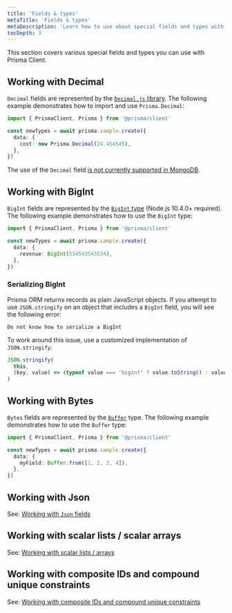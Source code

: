 ```yaml
---
title: 'Fields & types'
metaTitle: 'Fields & types'
metaDescription: 'Learn how to use about special fields and types with Prisma Client.'
tocDepth: 3
---
```


<TopBlock>

This section covers various special fields and types you can use with Prisma Client.

</TopBlock>

## Working with <inlinecode>Decimal</inlinecode>

`Decimal` fields are represented by the [`Decimal.js` library](https://mikemcl.github.io/decimal.js/). The following example demonstrates how to import and use `Prisma.Decimal`:

```ts
import { PrismaClient, Prisma } from '@prisma/client'

const newTypes = await prisma.sample.create({
  data: {
    cost: new Prisma.Decimal(24.454545),
  },
})
```

<Admonition type="info">

The use of the `Decimal` field [is not currently supported in MongoDB](https://github.com/prisma/prisma/issues/12637).

</Admonition>

## Working with <inlinecode>BigInt</inlinecode>

`BigInt` fields are represented by the [`BigInt` type](https://developer.mozilla.org/en-US/docs/Web/JavaScript/Reference/Global_Objects/BigInt) (Node.js 10.4.0+ required). The following example demonstrates how to use the `BigInt` type:

```ts
import { PrismaClient, Prisma } from '@prisma/client'

const newTypes = await prisma.sample.create({
  data: {
    revenue: BigInt(534543543534),
  },
})
```

### Serializing BigInt

Prisma ORM returns records as plain JavaScript objects. If you attempt to use `JSON.stringify` on an object that includes a `BigInt` field, you will see the following error:

```
Do not know how to serialize a BigInt
```

To work around this issue, use a customized implementation of `JSON.stringify`:

```js
JSON.stringify(
  this,
  (key, value) => (typeof value === 'bigint' ? value.toString() : value) // return everything else unchanged
)
```

## Working with <inlinecode>Bytes</inlinecode>

`Bytes` fields are represented by the [`Buffer`](https://nodejs.org/api/buffer.html) type. The following example demonstrates how to use the `Buffer` type:

```ts
import { PrismaClient, Prisma } from '@prisma/client'

const newTypes = await prisma.sample.create({
  data: {
    myField: Buffer.from([1, 2, 3, 4]),
  },
})
```

## Working with <inlinecode>Json</inlinecode>

See: [Working with `Json` fields](working-with-json-fields)

## Working with scalar lists / scalar arrays

See: [Working with scalar lists / arrays](working-with-scalar-lists-arrays)

## Working with composite IDs and compound unique constraints

See: [Working with composite IDs and compound unique constraints](working-with-composite-ids-and-constraints)
